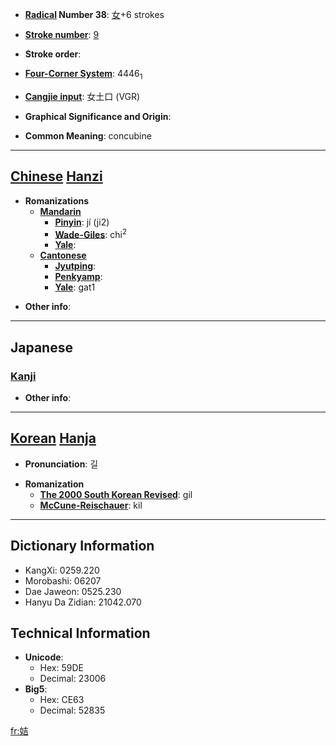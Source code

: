 * '''[[Wiktionary:Chinese radical index| Radical]] Number 38''': [[Wiktionary:Chinese radical index 女|女]]+6 strokes

* '''[[Wiktionary:Chinese total strokes index|Stroke number]]''': [[Wiktionary:Chinese total strokes index 9|9]]

* '''Stroke order''': 

* '''[[Wiktionary:Chinese four corner index|Four-Corner System]]''': 4446<sub>1</sub>

* '''[[Wiktionary:Chinese Cangjie index|Cangjie input]]''': 女土口 (VGR)

* '''Graphical Significance and Origin''': 

* '''Common Meaning''': concubine

----

== [[Chinese]] [[Hanzi]] ==

* '''Romanizations'''
** '''[[Mandarin]]'''
*** '''[[Pinyin]]''': jí (ji2)
*** '''[[Wade-Giles]]''': chi<sup>2</sup>
*** '''[[Yale]]''': 
** '''[[Cantonese]]'''
*** '''[[Jyutping]]''':
*** '''[[Penkyamp]]''': 
*** '''[[Yale]]''': gat1

* '''Other info''': 

----

==Japanese==
===[[Kanji]]===
{{kanji|on readings=[[きつ]] (kitsu), [[きち]] (kichi)|kun readings=[[つつしむ]] (tsutsushimu)}}

* '''Other info''':  

----

== [[Korean]] [[Hanja]] ==

* '''Pronunciation''': 길

* '''Romanization'''
** '''[[The 2000 South Korean Revised Romanization|The 2000 South Korean Revised]]''': gil
** '''[[McCune-Reischauer]]''': kil

----

== Dictionary Information ==

* KangXi: 0259.220
* Morobashi: 06207
* Dae Jaweon: 0525.230
* Hanyu Da Zidian: 21042.070

== Technical Information ==

* '''Unicode''':
** Hex: 59DE
** Decimal: 23006
* '''Big5''':
** Hex: CE63
** Decimal: 52835

[[fr:姞]]